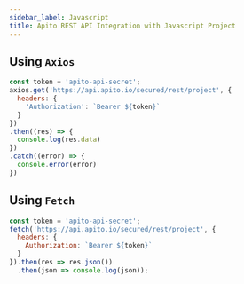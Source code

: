 ```yaml
---
sidebar_label: Javascript
title: Apito REST API Integration with Javascript Project
---
```


<ApiSecretNote />

## Using `Axios`
```javascript
const token = 'apito-api-secret';
axios.get('https://api.apito.io/secured/rest/project', {
  headers: {
    'Authorization': `Bearer ${token}`
  }
})
.then((res) => {
  console.log(res.data)
})
.catch((error) => {
  console.error(error)
})
```

## Using `Fetch`
```javascript
const token = 'apito-api-secret';
fetch('https://api.apito.io/secured/rest/project', {
  headers: {
    Authorization: `Bearer ${token}`
  }
}).then(res => res.json())
  .then(json => console.log(json));
```
